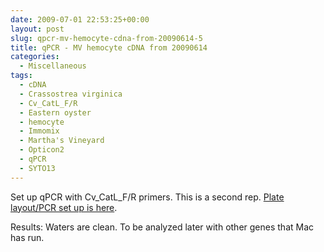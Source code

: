 ```yaml
---
date: 2009-07-01 22:53:25+00:00
layout: post
slug: qpcr-mv-hemocyte-cdna-from-20090614-5
title: qPCR - MV hemocyte cDNA from 20090614
categories:
  - Miscellaneous
tags:
  - cDNA
  - Crassostrea virginica
  - Cv_CatL_F/R
  - Eastern oyster
  - hemocyte
  - Immomix
  - Martha's Vineyard
  - Opticon2
  - qPCR
  - SYTO13
---
```


Set up qPCR with Cv_CatL_F/R primers. This is a second rep. [Plate layout/PCR set up is here](https://eagle.fish.washington.edu/Arabidopsis/Notebook%20Workup%20Files/20090701-02.jpg).

Results: Waters are clean. To be analyzed later with other genes that Mac has run.
